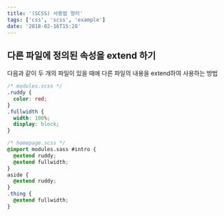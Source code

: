 ```yaml
---
title: '(SCSS) 사용법 정리'
tags: ['css', 'scss', 'example']
date: '2018-02-16T15:28'
---
```


<!--truncate-->

## 다른 파일에 정의된 속성을 extend 하기

다음과 같이 두 개의 파일이 있을 때에 다른 파일의 내용을 extend하여 사용하는 방법

```css
/* modules.scss */
.ruddy {
  color: red;
}
.fullwidth {
  width: 100%;
  display: block;
}

/* homepage.scss */
@import modules.sass #intro {
  @extend ruddy;
  @extend fullwidth;
}
aside {
  @extend ruddy;
}
.thing {
  @extend fullwidth;
}
```
